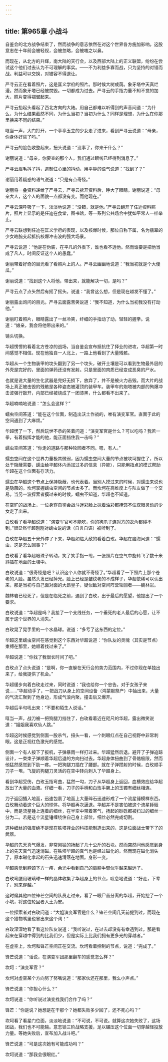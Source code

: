 ```yaml
---
---
---
```

title: 第965章 小战斗
---



自鉴会的北方战争结束了，然而战争的意志依然在对这个世界各方施加影响。这股意志在十年前会被轻视，会被忽略，会被嗤之以鼻。

而现在，从北方的升辉，南大陆的天行会，以及西部大陆上的正义联盟，纷纷在尝试这个他们过去认为不可理解的事实。——不为利益多寡而战，只为坚持的对错而战。利益可以交换，对错容不得退让。

严寻云正在看着照片，这是匡义学府的照片。那时候大树成荫。象牙塔中天真烂漫。然而象牙塔已经被焚毁。一切都成为过去。严寻云的手指力量不知不觉的加大，照片变得褶皱起来。

严寻云抬起头看起了西北方向的大陆。用自己都难以听得到的声音问道：“为什么，为什么结果截然不同，为什么当初？当初为什么？同样是理想，为什么在你那里换来不同的结果。”

哐当一声，大门打开，一个亭亭玉立的少女走了进来，看到严寻云说道：“母亲，你身体好些了吗。”

严寻云的脸色收整起来，扭头说道：“没事了，你来干什么？”

谢丽说道：“母亲，你要查的那个人，我们通过眼线已经得到消息了。”

严寻云眉毛抖了抖，遏制住心里的抖动，用平静的语气说道：“找到了？”

谢丽用着疑惑的语气说道：“只是有点奇怪。”

谢丽将一叠资料递给了严寻云，严寻云拆开资料后，睁大了眼睛。谢丽说道：“母亲大人，这个人的面貌一点都没有变。而他现在。”

严寻云深呼吸了一下，淡淡地说道：“没错，就是他。”严寻云翻开了任迪资料照片，照片上显示的是任迪在食堂，图书馆，等一系列公共场合中犹如平常人一样举止。

严寻云联想到任迪在匡义学府的表现，以及核爆时候，那位自称下属，名为翡翠的少女皓腕支起抵抗核爆冲击波的强大场景。

严寻云说道：“他是在伪装，在平凡的外表下，谁也看不透他。然而谁要是把他当成了凡人，时间反证这个人的愚蠢。”

谢丽带着好奇的目光看了看照片上的人。严寻云幽幽地说道：“我当初就是个大傻瓜。”

谢丽说道：“找到这个人将他，带出来，就能解决一切，是吗？”

严寻云点了点头然后有摇了摇头。说道：“我曾这么想，但是现在越发不懂了。”

谢丽露出询问的目光。严寻云面露苦笑说道：“我不知道，为什么当初我没有打动他。”

谢丽盯着照片，眼睛露出了一丝冷笑，纤细的手指动了动，轻轻的握拳。说道：“娘亲，我会将他带出来的。”

镜头切换。

华超愣愣的看着北方苍凉的战场，当自鉴会宣布抵抗住了择业的进攻，华超第一时间感觉不相信。现在他独自一人北上，一路上他看到了大量残骸。

华超从一个生物装甲的坟头翻到了另一个坟头，破开土壤是可以看到生物最外层的外壳是完好的，里面的弹药还没有发射。只是里面的肉质已经变成恶臭的尸水。

也就是说大量的生化武器是完好无损下，放弃了，并不是被火力击毁。而大片的战场上真正被击毁的残骸是各种姿态被灌顶的装甲车。装甲车的炮塔被内部的殉爆冲击波强行敲开，内部已经被烧成了一团漆黑，什么都看不出来了。

华超喃喃地说道：“怎么会这样？”

蠕虫空间答道：“能在这个位面，制造出沃土作战的，唯有演变军官。直面于此的空间遇到了大麻烦。”

华超愣了一下，然后玩世不恭的笑着问道：“演变军官是什么？可以吃吗？我若一拳，有着指挥才能的他，能正面挡住我一击吗？”

蠕虫空间答道：“你走的道路与那种轮回者不同。嗯，有人。”

蠕虫空间在这个世界力量极其微弱，因为蠕虫空间大量的节点被坎坷握住了，所以处于隐蔽需要，蠕虫给华超体内添加过多的信息（异能），只能用指点的模式帮助华超在这个位面有存活力。

蠕虫在华超这个节点上保持隐蔽，也代表着。当别人摸过来的时候，对蠕虫来说也是隐蔽的。坎坷掌握蠕虫空间的节点太多了。而坎坷在高维度上与队友做了一个交易。当另一波探索者摸过来的时候，蠕虫不知道，华超也不知道。

在空旷的战场上，一位身穿自鉴会战斗迷彩脸上抹着油彩都掩饰不住双眼灵动的少女走了出来。

白玫看了看华超说道：“演变军官可不能吃，你的狗爪子连对方的衣角都碰不到。”很显然华超刚刚对蠕虫说的话（自言自语）被听到了。

白玫在华超五十米外停了下来，华超如临大敌的看着白玫。华超在脑海问道：“蠕虫，这是怎么回事？”

白玫看了看华超眼珠子转动，笑了笑手指一甩，一张照片在空气中旋转飞了数十米斜插在地面的土壤中。

白玫说道：“很奇怪是吧？认识这个人你就不奇怪了。”华超看了一下照片上那个苍老的人脸。虽然头发已经掉光。脸上已经是皱纹老的不成样子，华超依稀可以认出来，那是当初与自己面对面的大昂皇子，疑似敌对空间阵营轮回者——魏林岩。

魏林岩已经死了，但是在临死之前，遇到了白玫，出于最后的愿望，他提出了一个要求。

白玫说道：“华超是吗？我接了一个支线任务，一个垂死的老人最后的心愿，让不属于这个世界的人消失。”

白玫晃了晃手里的一个水晶球。说道：“多亏了这东西的定位。”

华超这里蠕虫空间在感觉到这个东西对华超说道：“你队友的灵魂（其实是节点）束缚在那里，她顺着找过来了。”

华超说道：“你找了我很长时间了吧。”

白玫点了点头说道：“是啊，你一直躲在天行会的势力范围内，不过你现在单独出来了，给我提供了机会。”

华超缓步向着白玫走过来，同时说道：“我也给你一个忠告。对于女孩子来说……”华超动手了，一把战刀从身上的空间设备（鸿蒙献祭产）中抽出来，大量的气流汇聚到了他身边，形成气浪内聚，撞击后又爆开。

华超后半句吼出来：“不要和陌生人说话。”

哐当一声，战刀被一把狗腿刀挡住了，白玫看着近在咫尺的华超，露出微笑说道：“姐姐我喜欢仙人跳。”

华超这时候感觉到侧面一股杀气，扭头一看，一个刺眼红点在自己视野中非常刺眼。这是正视红色激光的感觉。

侧面一个有人按下了扳机，子弹暴雨一样打过来。华超猛然后退。避开了子弹追踪设计，一束束子弹顺着华超后退的方向扫过去。华超身体扭曲到了骨骼极限，然而他猛然感觉到下肋一疼。一把狗腿刀插在了腰部。就在子弹攒射的时候，白玫顺手刀子一甩，飞旋的狗腿刀灵活的在空中转向刺入了华超身上。

看到华超受伤，白玫玉指弯曲，猛然一勾，刀子从华超身上返回，血槽效应给华超放出了大量的血液。仔细一看，刀子的手柄和白玫手腕上的玉镯有细丝相连。

刀子返回插入地面，迅速包裹了地面上大量碎石迅速形成了一个流星锤模样东西。白玫舞动着这个巨大的球体。将华超再次逼退。华超并不是害怕被这个流星锤砸中，而是流星锤上连着的细丝，在半空中带着寒气，扬起的砂砾都被扫过的细丝一分为二。若是这个流星锤缠绕住自己身上部位，细丝必然完成切割。

这种细丝的强度绝不是现在铁塔择业的科技能制造出来的，这是位面战士带下了的武器。

华超的先天真气爆发，非常刚猛的扬起了几十公斤的石块。然而突然间他感觉到身上的先天真气迅速消磁。在铁塔华超的真气也是经过磁化的。然而现在磁化消失了，原本磁化拿起的石头迅速滑落在地面。身形一变。

华超感觉到脖颈下方一疼，余光中看到自己的肩膀手臂似乎越来越远了。

白玫弯腰用玻璃球一样的晶体收集了华超身上的节点，叹息地说道：“好走，下辈子，别来穿越。”

这时候其他四位锋芒空间的队员走过来，看了一眼尸首分离的华超，开始挖了一个小坑，将这位轮回者入土为安。

一位探索者对白玫问道：“大姐演变军官是什么？锋芒空间几天前提到过，而现在这个猎物嘴里也冒出来这个词！”

白玫深深地看了看这位队友说道：“我听说过，在过去却没有有幸遇到过。那是看起来在穿越中得到的比我们少，但是实际上比我们拥有更多光的穿越者。”

在虚空上，坎坷和锋芒空间正在交流。坎坷看着控制的节点，说道：“完成了。”

锋芒说道：“话说，在演变军团那里翻车的感觉怎么样？”

坎坷：“演变军官？”

坎坷对虚空某个方向努了努嘴说道：“那家伙还在那里，我么小声点。”

锋芒说道：“你担心什么？”

坎坷说道：“你听说过演变找我们合作了吗？”

锋芒：“你是说？她想是在干那个？她都失败多少回了，还不死心吗？”

坎坷看了看星门位面，淡淡地说道：“不可说，不可说。就算这次她失败了，这场团战，我们也不可能输。意志锁三阶战略支援，足以碾压这个位面一切穿越怪投放力量。等她失败后，宣布加入战斗吧。”

锋芒说道：“可是这次她有可能成功吗？”

坎坷说道：“那我会很眼红。”
